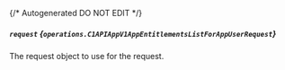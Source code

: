 {/* Autogenerated DO NOT EDIT  */}

##### `request` *{`operations.C1APIAppV1AppEntitlementsListForAppUserRequest`}*
The request object to use for the request.
<Collapsible>
    <C1APIAppV1AppEntitlementsListForAppUserRequest/>
</Collapsible>


